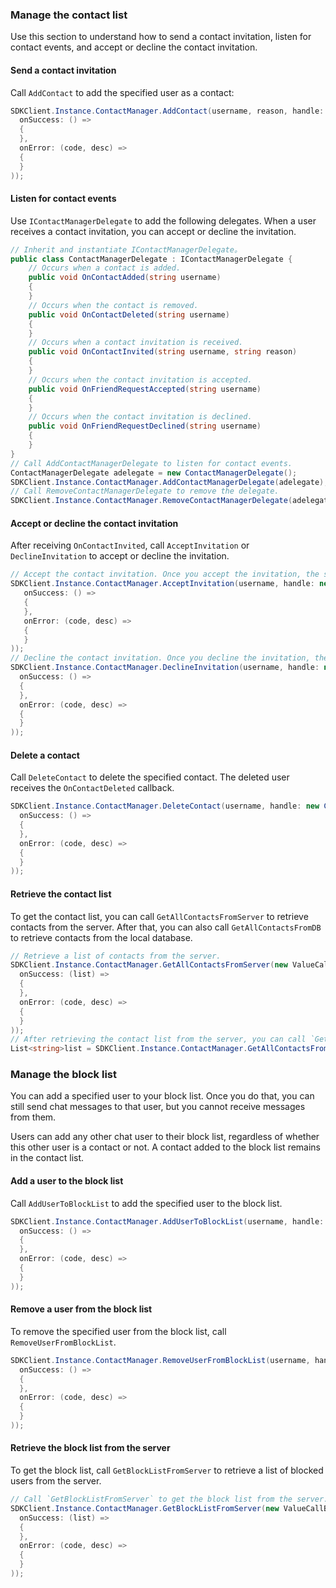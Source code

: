 <PlatformWrapper platform="windows">

### Manage the contact list

Use this section to understand how to send a contact invitation, listen for contact events, and accept or decline the contact invitation.

#### Send a contact invitation

Call `AddContact` to add the specified user as a contact:

```C#
SDKClient.Instance.ContactManager.AddContact(username, reason, handle: new CallBack(
  onSuccess: () =>
  {
  },
  onError: (code, desc) =>
  {
  }
));
```

#### Listen for contact events

Use `IContactManagerDelegate` to add the following delegates. When a user receives a contact invitation, you can accept or decline the invitation. 

```C#
// Inherit and instantiate IContactManagerDelegate。
public class ContactManagerDelegate : IContactManagerDelegate {
    // Occurs when a contact is added.
    public void OnContactAdded(string username)
    {
    }
    // Occurs when the contact is removed.
    public void OnContactDeleted(string username)
    {
    }
    // Occurs when a contact invitation is received.
    public void OnContactInvited(string username, string reason)
    {
    }
    // Occurs when the contact invitation is accepted.
    public void OnFriendRequestAccepted(string username)
    {
    }
    // Occurs when the contact invitation is declined.
    public void OnFriendRequestDeclined(string username)
    {
    }
}
// Call AddContactManagerDelegate to listen for contact events.
ContactManagerDelegate adelegate = new ContactManagerDelegate();
SDKClient.Instance.ContactManager.AddContactManagerDelegate(adelegate);
// Call RemoveContactManagerDelegate to remove the delegate.
SDKClient.Instance.ContactManager.RemoveContactManagerDelegate(adelegate);
```

#### Accept or decline the contact invitation

After receiving `OnContactInvited`, call `AcceptInvitation` or `DeclineInvitation` to accept or decline the invitation.

```C#
// Accept the contact invitation. Once you accept the invitation, the sender receives the OnFriendRequestAccepted callback.
SDKClient.Instance.ContactManager.AcceptInvitation(username, handle: new CallBack(
   onSuccess: () =>
   {        
   },
   onError: (code, desc) =>
   {
   }
));
// Decline the contact invitation. Once you decline the invitation, the sender receives the OnFriendRequestDeclined callback.
SDKClient.Instance.ContactManager.DeclineInvitation(username, handle: new CallBack(
  onSuccess: () =>
  {
  },
  onError: (code, desc) =>
  {
  }
));
```

#### Delete a contact

Call `DeleteContact` to delete the specified contact. The deleted user receives the `OnContactDeleted` callback.

```C#
SDKClient.Instance.ContactManager.DeleteContact(username, handle: new CallBack(
  onSuccess: () =>
  {
  },
  onError: (code, desc) =>
  {
  }
));
```

#### Retrieve the contact list

To get the contact list, you can call `GetAllContactsFromServer` to retrieve contacts from the server. After that, you can also call `GetAllContactsFromDB` to retrieve contacts from the local database.

```C#
// Retrieve a list of contacts from the server.
SDKClient.Instance.ContactManager.GetAllContactsFromServer(new ValueCallBack<List<string>>(
  onSuccess: (list) =>
  {
  },
  onError: (code, desc) =>
  {
  }
));
// After retrieving the contact list from the server, you can call `GetAllContactsFromDB` to get the list of contacts from the local database.
List<string>list = SDKClient.Instance.ContactManager.GetAllContactsFromDB();
```

### Manage the block list

You can add a specified user to your block list. Once you do that, you can still send chat messages to that user, but you cannot receive messages from them. 

<div class="note alert">Users can add any other chat user to their block list, regardless of whether this other user is a contact or not. A contact added to the block list remains in the contact list.</div>

#### Add a user to the block list

Call `AddUserToBlockList` to add the specified user to the block list.

```C#
SDKClient.Instance.ContactManager.AddUserToBlockList(username, handle: new CallBack(
  onSuccess: () =>
  {
  },
  onError: (code, desc) =>
  {
  }
));
```

#### Remove a user from the block list

To remove the specified user from the block list, call `RemoveUserFromBlockList`.

```C#
SDKClient.Instance.ContactManager.RemoveUserFromBlockList(username, handle: new CallBack(
  onSuccess: () =>
  {
  },
  onError: (code, desc) =>
  {
  }
));
```

#### Retrieve the block list from the server

To get the block list, call `GetBlockListFromServer` to retrieve a list of blocked users from the server. 

```C#
// Call `GetBlockListFromServer` to get the block list from the server.
SDKClient.Instance.ContactManager.GetBlockListFromServer(new ValueCallBack<List<string>>(
  onSuccess: (list) =>
  {
  },
  onError: (code, desc) =>
  {
  }
));
```

</PlatformWrapper>